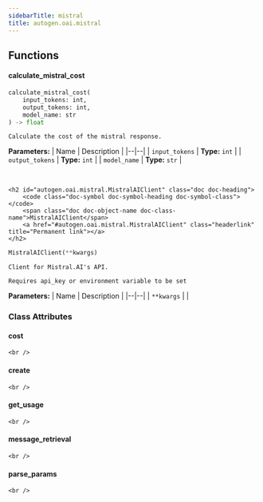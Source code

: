 ```yaml
---
sidebarTitle: mistral
title: autogen.oai.mistral
---
```


## Functions

<code class="doc-symbol doc-symbol-heading doc-symbol-function"></code>
#### calculate_mistral_cost
<a href="#autogen.oai.mistral..calculate_mistral_cost" class="headerlink" title="Permanent link"></a>

```python
calculate_mistral_cost(
    input_tokens: int,
    output_tokens: int,
    model_name: str
) -> float
```

    Calculate the cost of the mistral response.

<b>Parameters:</b>
| Name | Description |
|--|--|
| `input_tokens` | **Type:** `int` |
| `output_tokens` | **Type:** `int` |
| `model_name` | **Type:** `str` |

<br />

    <h2 id="autogen.oai.mistral.MistralAIClient" class="doc doc-heading">
        <code class="doc-symbol doc-symbol-heading doc-symbol-class"></code>
        <span class="doc doc-object-name doc-class-name">MistralAIClient</span>
        <a href="#autogen.oai.mistral.MistralAIClient" class="headerlink" title="Permanent link"></a>
    </h2>

```python
MistralAIClient(**kwargs)
```

    Client for Mistral.AI's API.
    
    Requires api_key or environment variable to be set

<b>Parameters:</b>
| Name | Description |
|--|--|
| `**kwargs` |  |

### Class Attributes

<code class="doc-symbol doc-symbol-heading doc-symbol-attribute"></code>
#### cost
<a href="#autogen.oai.mistral.MistralAIClient.cost" class="headerlink" title="Permanent link"></a>

    <br />

<code class="doc-symbol doc-symbol-heading doc-symbol-attribute"></code>
#### create
<a href="#autogen.oai.mistral.MistralAIClient.create" class="headerlink" title="Permanent link"></a>

    <br />

<code class="doc-symbol doc-symbol-heading doc-symbol-attribute"></code>
#### get_usage
<a href="#autogen.oai.mistral.MistralAIClient.get_usage" class="headerlink" title="Permanent link"></a>

    <br />

<code class="doc-symbol doc-symbol-heading doc-symbol-attribute"></code>
#### message_retrieval
<a href="#autogen.oai.mistral.MistralAIClient.message_retrieval" class="headerlink" title="Permanent link"></a>

    <br />

<code class="doc-symbol doc-symbol-heading doc-symbol-attribute"></code>
#### parse_params
<a href="#autogen.oai.mistral.MistralAIClient.parse_params" class="headerlink" title="Permanent link"></a>

    <br />